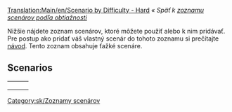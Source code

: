[[Translation:Main/en/Scenario by Difficulty - Hard]]
''« Späť k [[Main/sk/Zoznam scenárov podľa obtiažnosti|zoznamu scenárov podľa obtiažnosti]]''

[[Category:sk/Zoznamy scenárov]]

Nižšie nájdete zoznam scenárov, ktoré môžete použiť alebo k nim pridávať. Pre postup ako pridať váš vlastný scenár do tohoto zoznamu si prečítajte [[Main/sk/Scenáre vytvorené hráčmi|návod]]. Tento zoznam obsahuje ťažké scenáre.

==Scenarios==

{|
|-
|style="border:none;background:white"|
{{Scenario:Get Your Ships}}

|style="border:none;background:white"|
{{Scenario:Jamaica}}

|style="border:none;background:white"|
{{Scenario:Toy Train}}

|-
|style="border:none;background:white"|
{{scenario:North_England}} 

|style="border:none;background:white"|
<!-- {{ ... }} -->

|style="border:none;background:white"|
<!-- {{ ... }} -->

|-
|style="border:none;background:white"|
<!-- {{ ... }} -->

|style="border:none;background:white"|
<!-- {{ ... }} -->

|style="border:none;background:white"|
<!-- {{ ... }} -->

|}